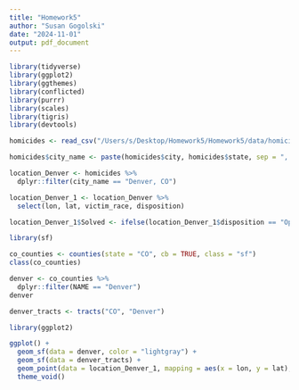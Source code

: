 ```yaml
---
title: "Homework5"
author: "Susan Gogolski"
date: "2024-11-01"
output: pdf_document
---
```


```r
library(tidyverse)
library(ggplot2)
library(ggthemes)
library(conflicted)
library(purrr)
library(scales)
library(tigris)
library(devtools)
```
```r
homicides <- read_csv("/Users/s/Desktop/Homework5/Homework5/data/homicide-data.csv")
```
```r
homicides$city_name <- paste(homicides$city, homicides$state, sep = ", ")
```
```r
location_Denver <- homicides %>%
  dplyr::filter(city_name == "Denver, CO")
```
```r
location_Denver_1 <- location_Denver %>%
  select(lon, lat, victim_race, disposition)
```
```r
location_Denver_1$Solved <- ifelse(location_Denver_1$disposition == "Open/No arrest", "Unsolved", "Solved")
```
```r
library(sf)
```
```r
co_counties <- counties(state = "CO", cb = TRUE, class = "sf")
class(co_counties)
```

```r
denver <- co_counties %>%
  dplyr::filter(NAME == "Denver")
denver
```
```r
denver_tracts <- tracts("CO", "Denver")
```
```r
library(ggplot2)

ggplot() +
  geom_sf(data = denver, color = "lightgray") +
  geom_sf(data = denver_tracts) +
  geom_point(data = location_Denver_1, mapping = aes(x = lon, y = lat), color = "red") +
  theme_void()
```






